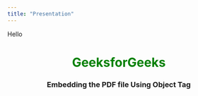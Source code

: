 ```yaml
---
title: "Presentation"
---
```




<body>
    <center>
        <!-- <h1 style="color: green">Presentation</h1> -->
        <object data=
                  "input/Minerva2023Presentation.pdf" 
                width="1200" 
                height="750"> 
        </object>
    </center>
</body>

Hello

<body>
    <center>
        <h1 style="color: green">GeeksforGeeks</h1>
        <h3>Embedding the PDF file Using Object Tag</h3>
        <object data=
            "input/Minerva2023Presentation.pdf" 
                width="800" 
                height="500"> 
        </object>
    </center>
</body>